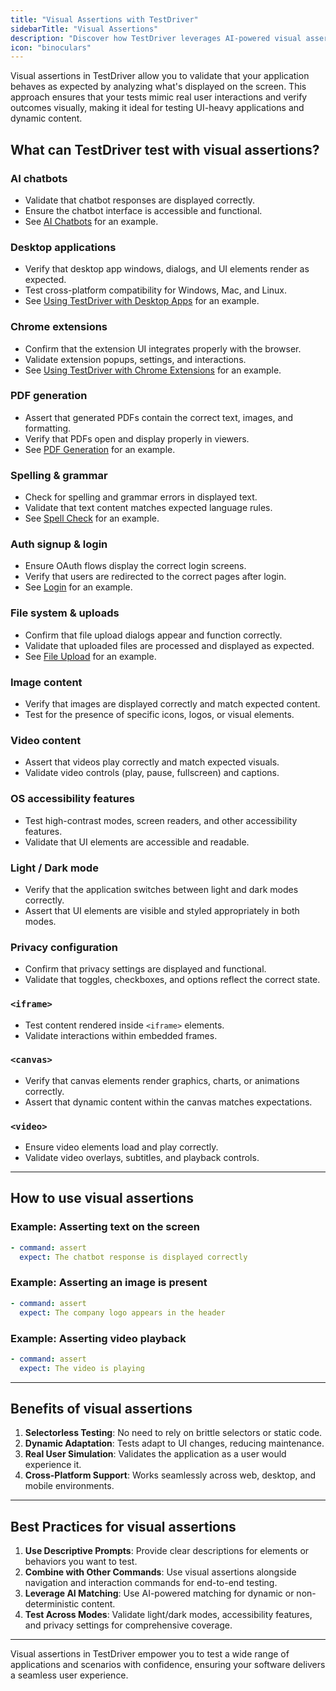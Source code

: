 ```yaml
---
title: "Visual Assertions with TestDriver"
sidebarTitle: "Visual Assertions"
description: "Discover how TestDriver leverages AI-powered visual assertions to validate UI behavior and enhance end-to-end testing."
icon: "binoculars"
---
```


Visual assertions in TestDriver allow you to validate that your application behaves as expected by analyzing what's displayed on the screen. This approach ensures that your tests mimic real user interactions and verify outcomes visually, making it ideal for testing UI-heavy applications and dynamic content.

## What can TestDriver test with visual assertions?

### AI chatbots

- Validate that chatbot responses are displayed correctly.
- Ensure the chatbot interface is accessible and functional.
- See [AI Chatbots](/scenarios/ai-chatbot) for an example.

### Desktop applications

- Verify that desktop app windows, dialogs, and UI elements render as expected.
- Test cross-platform compatibility for Windows, Mac, and Linux.
- See [Using TestDriver with Desktop Apps](/apps/desktop-apps) for an example.

### Chrome extensions

- Confirm that the extension UI integrates properly with the browser.
- Validate extension popups, settings, and interactions.
- See [Using TestDriver with Chrome Extensions](/apps/chrome-extensions) for an example.

### PDF generation

- Assert that generated PDFs contain the correct text, images, and formatting.
- Verify that PDFs open and display properly in viewers.
- See [PDF Generation](/scenarios/pdf-generation) for an example.

### Spelling & grammar

- Check for spelling and grammar errors in displayed text.
- Validate that text content matches expected language rules.
- See [Spell Check](/scenarios/spell-check) for an example.

### Auth signup & login

- Ensure OAuth flows display the correct login screens.
- Verify that users are redirected to the correct pages after login.
- See [Login](/scenarios/log-in) for an example.

### File system & uploads

- Confirm that file upload dialogs appear and function correctly.
- Validate that uploaded files are processed and displayed as expected.
- See [File Upload](/scenarios/file-upload) for an example.

### Image content

- Verify that images are displayed correctly and match expected content.
- Test for the presence of specific icons, logos, or visual elements.

### Video content

- Assert that videos play correctly and match expected visuals.
- Validate video controls (play, pause, fullscreen) and captions.

### OS accessibility features

- Test high-contrast modes, screen readers, and other accessibility features.
- Validate that UI elements are accessible and readable.

### Light / Dark mode

- Verify that the application switches between light and dark modes correctly.
- Assert that UI elements are visible and styled appropriately in both modes.

### Privacy configuration

- Confirm that privacy settings are displayed and functional.
- Validate that toggles, checkboxes, and options reflect the correct state.

### `<iframe>`

- Test content rendered inside `<iframe>` elements.
- Validate interactions within embedded frames.

### `<canvas>`

- Verify that canvas elements render graphics, charts, or animations correctly.
- Assert that dynamic content within the canvas matches expectations.

### `<video>`

- Ensure video elements load and play correctly.
- Validate video overlays, subtitles, and playback controls.

---

## How to use visual assertions

### Example: Asserting text on the screen

```yaml
- command: assert
  expect: The chatbot response is displayed correctly
```

### Example: Asserting an image is present

```yaml
- command: assert
  expect: The company logo appears in the header
```

### Example: Asserting video playback

```yaml
- command: assert
  expect: The video is playing
```

---

## Benefits of visual assertions

1. **Selectorless Testing**: No need to rely on brittle selectors or static code.
2. **Dynamic Adaptation**: Tests adapt to UI changes, reducing maintenance.
3. **Real User Simulation**: Validates the application as a user would experience it.
4. **Cross-Platform Support**: Works seamlessly across web, desktop, and mobile environments.

---

## Best Practices for visual assertions

1. **Use Descriptive Prompts**: Provide clear descriptions for elements or behaviors you want to test.
2. **Combine with Other Commands**: Use visual assertions alongside navigation and interaction commands for end-to-end testing.
3. **Leverage AI Matching**: Use AI-powered matching for dynamic or non-deterministic content.
4. **Test Across Modes**: Validate light/dark modes, accessibility features, and privacy settings for comprehensive coverage.

---

Visual assertions in TestDriver empower you to test a wide range of applications and scenarios with confidence, ensuring your software delivers a seamless user experience.
